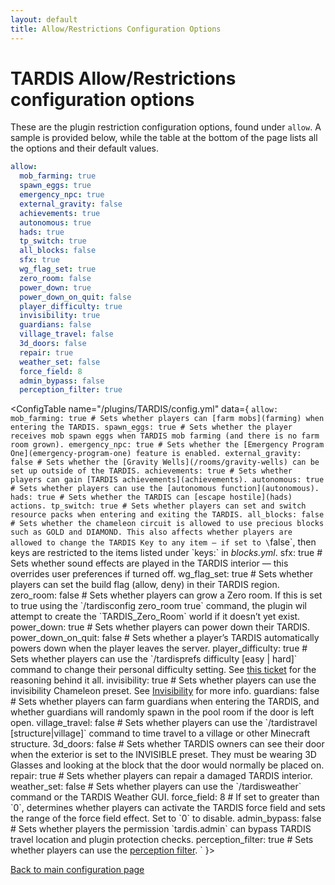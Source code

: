 ```yaml
---
layout: default
title: Allow/Restrictions Configuration Options
---
```



# TARDIS Allow/Restrictions configuration options

These are the plugin restriction configuration options, found under `allow`.
A sample is provided below, while the table at the bottom of the page lists all the options and their default values.

```yaml title="/plugins/TARDIS/config.yml"
allow:
  mob_farming: true
  spawn_eggs: true
  emergency_npc: true
  external_gravity: false
  achievements: true
  autonomous: true
  hads: true
  tp_switch: true
  all_blocks: false
  sfx: true
  wg_flag_set: true
  zero_room: false
  power_down: true
  power_down_on_quit: false
  player_difficulty: true
  invisibility: true
  guardians: false
  village_travel: false
  3d_doors: false
  repair: true
  weather_set: false
  force_field: 8
  admin_bypass: false
  perception_filter: true
```

<ConfigTable name="/plugins/TARDIS/config.yml" data={
    `allow:
      mob_farming: true # Sets whether players can [farm mobs](farming) when entering the TARDIS.
      spawn_eggs: true # Sets whether the player receives mob spawn eggs when TARDIS mob farming (and there is no farm room grown).
      emergency_npc: true # Sets whether the [Emergency Program One](emergency-program-one) feature is enabled.
      external_gravity: false # Sets whether the [Gravity Wells](/rooms/gravity-wells) can be set up outside of the TARDIS.
      achievements: true # Sets whether players can gain [TARDIS achievements](achievements).
      autonomous: true # Sets whether players can use the [autonomous function](autonomous).
      hads: true # Sets whether the TARDIS can [escape hostile](hads) actions.
      tp_switch: true # Sets whether players can set and switch resource packs when entering and exiting the TARDIS.
      all_blocks: false # Sets whether the chameleon circuit is allowed to use precious blocks such as GOLD and DIAMOND. This also affects whether players are allowed to change the TARDIS Key to any item — if set to \`false\`, then keys are restricted to the items listed under \`keys:\` in _blocks.yml_.
      sfx: true # Sets whether sound effects are played in the TARDIS interior — this overrides user preferences if turned off.
      wg_flag_set: true # Sets whether players can set the build flag (allow, deny) in their TARDIS region.
      zero_room: false # Sets whether players can grow a Zero room. If this is set to true using the \`/tardisconfig zero_room true\` command, the plugin wil attempt to create the \`TARDIS_Zero_Room\` world if it doesn’t yet exist.
      power_down: true # Sets whether players can power down their TARDIS.
      power_down_on_quit: false # Sets whether a player’s TARDIS automatically powers down when the player leaves the server.
      player_difficulty: true # Sets whether players can use the \`/tardisprefs difficulty [easy | hard]\` command to change their personal difficulty setting. See [this ticket](https://dev.bukkit.org/bukkit-plugins/tardis/tickets/689-tardis-console-modes/) for the reasoning behind it all.
      invisibility: true # Sets whether players can use the invisibility Chameleon preset. See [Invisibility](invisibility) for more info.
      guardians: false # Sets whether players can farm guardians when entering the TARDIS, and whether guardians will randomly spawn in the pool room if the door is left open.
      village_travel: false # Sets whether players can use the \`/tardistravel [structure\|village]\` command to time travel to a village or other Minecraft structure.
      3d_doors: false # Sets whether TARDIS owners can see their door when the exterior is set to the INVISIBLE preset. They must be wearing 3D Glasses and looking at the block that the door would normally be placed on.
      repair: true # Sets whether players can repair a damaged TARDIS interior.
      weather_set: false # Sets whether players can use the \`/tardisweather\` command or the TARDIS Weather GUI.
      force_field: 8 # If set to greater than \`0\`, determines whether players can activate the TARDIS force field and sets the range of the force field effect. Set to \`0\` to disable.
      admin_bypass: false # Sets whether players the permission \`tardis.admin\` can bypass TARDIS travel location and plugin protection checks.
      perception_filter: true # Sets whether players can use the [perception filter](perception-filter).
    `
}>

</ConfigTable>

[Back to main configuration page](/configuration)
